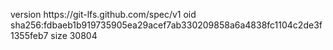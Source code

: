 version https://git-lfs.github.com/spec/v1
oid sha256:fdbaeb1b919735905ea29acef7ab330209858a6a4838fc1104c2de3f1355feb7
size 30804

